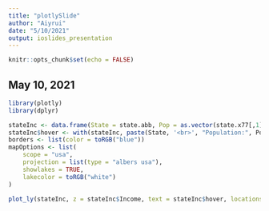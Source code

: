 ```yaml
---
title: "plotlySlide"
author: "Aiyrui"
date: "5/10/2021"
output: ioslides_presentation
---
```


```r
knitr::opts_chunk$set(echo = FALSE)
```

## May 10, 2021
```r
library(plotly)
library(dplyr)

stateInc <- data.frame(State = state.abb, Pop = as.vector(state.x77[,1]),Income = as.vector(state.x77[,2]))
stateInc$hover <- with(stateInc, paste(State, '<br>', "Population:", Pop, "\n", "Income (Per Capita):", Income ))
borders <- list(color = toRGB("blue"))
mapOptions <- list(
    scope = "usa",
    projection = list(type = "albers usa"),
    showlakes = TRUE,
    lakecolor = toRGB("white")
)

plot_ly(stateInc, z = stateInc$Income, text = stateInc$hover, locations = stateInc$State, type = "choropleth", locationmode = "USA-states", color = stateInc$Income, colorscale = "Viridis",  marker = list(line = borders)) %>% layout(title = "US Income in 1974", geo = mapOptions)

```


